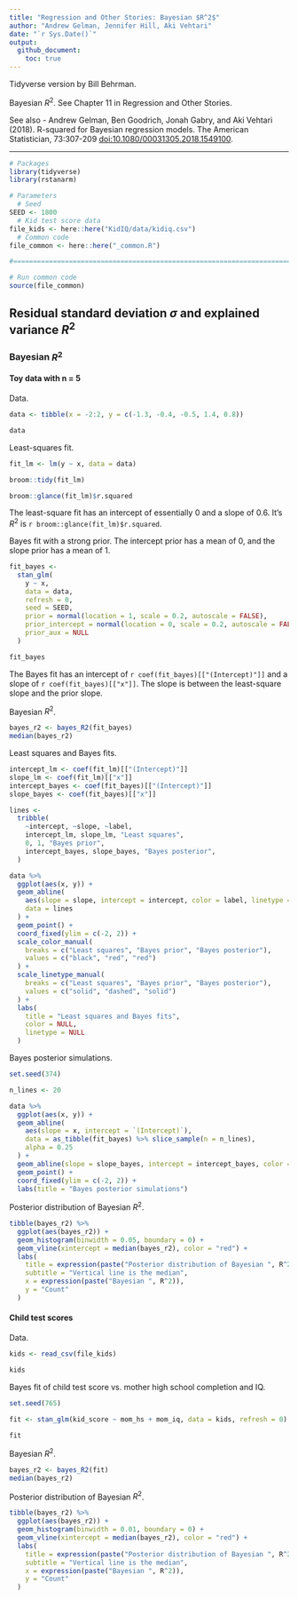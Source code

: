 ```yaml
---
title: "Regression and Other Stories: Bayesian $R^2$"
author: "Andrew Gelman, Jennifer Hill, Aki Vehtari"
date: "`r Sys.Date()`"
output:
  github_document:
    toc: true
---
```

Tidyverse version by Bill Behrman.

Bayesian $R^2$. See Chapter 11 in Regression and Other Stories.

See also
- Andrew Gelman, Ben Goodrich, Jonah Gabry, and Aki Vehtari (2018).
  R-squared for Bayesian regression models. The American Statistician, 73:307-209
  [doi:10.1080/00031305.2018.1549100](https://doi.org/10.1080/00031305.2018.1549100).

-------------

```r
# Packages
library(tidyverse)
library(rstanarm)

# Parameters
  # Seed
SEED <- 1800
  # Kid test score data
file_kids <- here::here("KidIQ/data/kidiq.csv")
  # Common code
file_common <- here::here("_common.R")

#===============================================================================

# Run common code
source(file_common)
```

## Residual standard deviation $\sigma$ and explained variance $R^2$

### Bayesian $R^2$

#### Toy data with n = 5

Data.

```r
data <- tibble(x = -2:2, y = c(-1.3, -0.4, -0.5, 1.4, 0.8))

data
```

Least-squares fit.

```r
fit_lm <- lm(y ~ x, data = data)

broom::tidy(fit_lm)

broom::glance(fit_lm)$r.squared
```

The least-square fit has an intercept of essentially 0 and a slope of 0.6. It's $R^2$ is `r broom::glance(fit_lm)$r.squared`.

Bayes fit with a strong prior. The intercept prior has a mean of 0, and the slope prior has a mean of 1.

```r
fit_bayes <- 
  stan_glm(
    y ~ x,
    data = data,
    refresh = 0,
    seed = SEED,
    prior = normal(location = 1, scale = 0.2, autoscale = FALSE),
    prior_intercept = normal(location = 0, scale = 0.2, autoscale = FALSE),
    prior_aux = NULL
  )

fit_bayes
```

The Bayes fit has an intercept of `r coef(fit_bayes)[["(Intercept)"]]` and a slope of `r coef(fit_bayes)[["x"]]`. The slope is between the least-square slope and the prior slope.

Bayesian $R^2$.

```r
bayes_r2 <- bayes_R2(fit_bayes)
median(bayes_r2)
```

Least squares and Bayes fits.

```r
intercept_lm <- coef(fit_lm)[["(Intercept)"]]
slope_lm <- coef(fit_lm)[["x"]]
intercept_bayes <- coef(fit_bayes)[["(Intercept)"]]
slope_bayes <- coef(fit_bayes)[["x"]]

lines <-
  tribble(
    ~intercept, ~slope, ~label,
    intercept_lm, slope_lm, "Least squares",
    0, 1, "Bayes prior", 
    intercept_bayes, slope_bayes, "Bayes posterior",
  )

data %>%
  ggplot(aes(x, y)) +
  geom_abline(
    aes(slope = slope, intercept = intercept, color = label, linetype = label),
    data = lines
  ) +
  geom_point() +
  coord_fixed(ylim = c(-2, 2)) +
  scale_color_manual(
    breaks = c("Least squares", "Bayes prior", "Bayes posterior"),
    values = c("black", "red", "red")
  ) +
  scale_linetype_manual(
    breaks = c("Least squares", "Bayes prior", "Bayes posterior"),
    values = c("solid", "dashed", "solid")
  ) +
  labs(
    title = "Least squares and Bayes fits",
    color = NULL,
    linetype = NULL
  )
```

Bayes posterior simulations. 

```r
set.seed(374)

n_lines <- 20

data %>%
  ggplot(aes(x, y)) +
  geom_abline(
    aes(slope = x, intercept = `(Intercept)`),
    data = as_tibble(fit_bayes) %>% slice_sample(n = n_lines),
    alpha = 0.25
  ) +
  geom_abline(slope = slope_bayes, intercept = intercept_bayes, color = "red") +
  geom_point() +
  coord_fixed(ylim = c(-2, 2)) +
  labs(title = "Bayes posterior simulations")
```

Posterior distribution of Bayesian $R^2$.

```r
tibble(bayes_r2) %>% 
  ggplot(aes(bayes_r2)) +
  geom_histogram(binwidth = 0.05, boundary = 0) +
  geom_vline(xintercept = median(bayes_r2), color = "red") +
  labs(
    title = expression(paste("Posterior distribution of Bayesian ", R^2)),
    subtitle = "Vertical line is the median",
    x = expression(paste("Bayesian ", R^2)),
    y = "Count"
  )
```

#### Child test scores

Data.

```r
kids <- read_csv(file_kids)

kids
```

Bayes fit of child test score vs. mother high school completion and IQ.

```r
set.seed(765)

fit <- stan_glm(kid_score ~ mom_hs + mom_iq, data = kids, refresh = 0)

fit
```

Bayesian $R^2$.

```r
bayes_r2 <- bayes_R2(fit)
median(bayes_r2)
```

Posterior distribution of Bayesian $R^2$.

```r
tibble(bayes_r2) %>% 
  ggplot(aes(bayes_r2)) +
  geom_histogram(binwidth = 0.01, boundary = 0) +
  geom_vline(xintercept = median(bayes_r2), color = "red") +
  labs(
    title = expression(paste("Posterior distribution of Bayesian ", R^2)),
    subtitle = "Vertical line is the median",
    x = expression(paste("Bayesian ", R^2)),
    y = "Count"
  )
```


